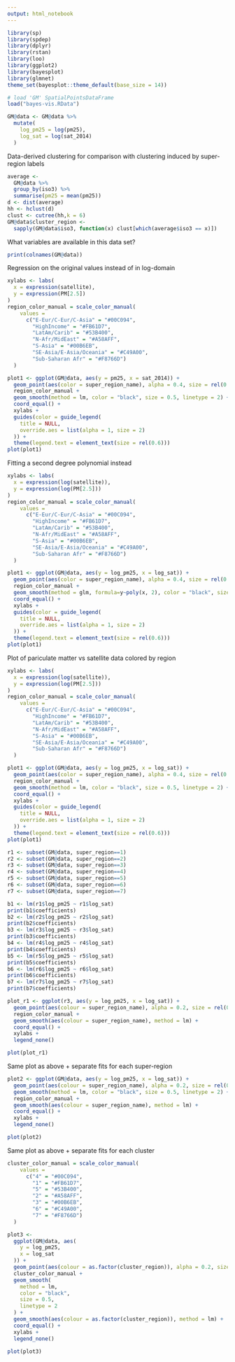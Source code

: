 ```yaml
---
output: html_notebook
---
```


```r
library(sp)
library(spdep)
library(dplyr)
library(rstan)
library(loo)
library(ggplot2)
library(bayesplot)
library(glmnet)
theme_set(bayesplot::theme_default(base_size = 14))

# load 'GM' SpatialPointsDataFrame
load("bayes-vis.RData")
```


```r
GM@data <- GM@data %>% 
  mutate(
    log_pm25 = log(pm25), 
    log_sat = log(sat_2014)
  )
```

Data-derived clustering for comparison with clustering induced by super-region labels
```r
average <- 
  GM@data %>% 
  group_by(iso3) %>% 
  summarise(pm25 = mean(pm25))
d <- dist(average)
hh <- hclust(d)
clust <- cutree(hh,k = 6)
GM@data$cluster_region <-
  sapply(GM@data$iso3, function(x) clust[which(average$iso3 == x)])
```

What variables are available in this data set?
```r
print(colnames(GM@data))
```

Regression on the original values instead of in log-domain
```r
xylabs <- labs(
  x = expression(satellite), 
  y = expression(PM[2.5])
)
region_color_manual = scale_color_manual(
    values = 
      c("E-Eur/C-Eur/C-Asia" = "#00C094",
        "HighIncome" = "#FB61D7",
        "LatAm/Carib" = "#53B400",
        "N-Afr/MidEast" = "#A58AFF",
        "S-Asia" = "#00B6EB",
        "SE-Asia/E-Asia/Oceania" = "#C49A00",
        "Sub-Saharan Afr" = "#F8766D")
  )

plot1 <- ggplot(GM@data, aes(y = pm25, x = sat_2014)) +
  geom_point(aes(color = super_region_name), alpha = 0.4, size = rel(0.8)) +
  region_color_manual +
  geom_smooth(method = lm, color = "black", size = 0.5, linetype = 2) +
  coord_equal() +
  xylabs +
  guides(color = guide_legend(
    title = NULL,
    override.aes = list(alpha = 1, size = 2)
  )) +
  theme(legend.text = element_text(size = rel(0.6)))
plot(plot1)
```

Fitting a second degree polynomial instead
```r
xylabs <- labs(
  x = expression(log(satellite)), 
  y = expression(log(PM[2.5]))
)
region_color_manual = scale_color_manual(
    values = 
      c("E-Eur/C-Eur/C-Asia" = "#00C094",
        "HighIncome" = "#FB61D7",
        "LatAm/Carib" = "#53B400",
        "N-Afr/MidEast" = "#A58AFF",
        "S-Asia" = "#00B6EB",
        "SE-Asia/E-Asia/Oceania" = "#C49A00",
        "Sub-Saharan Afr" = "#F8766D")
  )

plot1 <- ggplot(GM@data, aes(y = log_pm25, x = log_sat)) +
  geom_point(aes(color = super_region_name), alpha = 0.4, size = rel(0.8)) +
  region_color_manual +
  geom_smooth(method = glm, formula=y~poly(x, 2), color = "black", size = 0.5, linetype = 2) +
  coord_equal() +
  xylabs +
  guides(color = guide_legend(
    title = NULL,
    override.aes = list(alpha = 1, size = 2)
  )) +
  theme(legend.text = element_text(size = rel(0.6)))
plot(plot1)
```

Plot of pariculate matter vs satellite data colored by region
```r
xylabs <- labs(
  x = expression(log(satellite)), 
  y = expression(log(PM[2.5]))
)
region_color_manual = scale_color_manual(
    values = 
      c("E-Eur/C-Eur/C-Asia" = "#00C094",
        "HighIncome" = "#FB61D7",
        "LatAm/Carib" = "#53B400",
        "N-Afr/MidEast" = "#A58AFF",
        "S-Asia" = "#00B6EB",
        "SE-Asia/E-Asia/Oceania" = "#C49A00",
        "Sub-Saharan Afr" = "#F8766D")
  )

plot1 <- ggplot(GM@data, aes(y = log_pm25, x = log_sat)) +
  geom_point(aes(color = super_region_name), alpha = 0.4, size = rel(0.8)) +
  region_color_manual +
  geom_smooth(method = lm, color = "black", size = 0.5, linetype = 2) +
  coord_equal() +
  xylabs +
  guides(color = guide_legend(
    title = NULL,
    override.aes = list(alpha = 1, size = 2)
  )) +
  theme(legend.text = element_text(size = rel(0.6)))
plot(plot1)
```

```r
r1 <- subset(GM@data, super_region==1)
r2 <- subset(GM@data, super_region==2)
r3 <- subset(GM@data, super_region==3)
r4 <- subset(GM@data, super_region==4)
r5 <- subset(GM@data, super_region==5)
r6 <- subset(GM@data, super_region==6)
r7 <- subset(GM@data, super_region==7)
```

```r
b1 <- lm(r1$log_pm25 ~ r1$log_sat)
print(b1$coefficients)
b2 <- lm(r2$log_pm25 ~ r2$log_sat)
print(b2$coefficients)
b3 <- lm(r3$log_pm25 ~ r3$log_sat)
print(b3$coefficients)
b4 <- lm(r4$log_pm25 ~ r4$log_sat)
print(b4$coefficients)
b5 <- lm(r5$log_pm25 ~ r5$log_sat)
print(b5$coefficients)
b6 <- lm(r6$log_pm25 ~ r6$log_sat)
print(b6$coefficients)
b7 <- lm(r7$log_pm25 ~ r7$log_sat)
print(b7$coefficients)
```

```r
plot_r1 <- ggplot(r3, aes(y = log_pm25, x = log_sat)) +
  geom_point(aes(colour = super_region_name), alpha = 0.2, size = rel(0.75)) + 
  region_color_manual +
  geom_smooth(aes(colour = super_region_name), method = lm) + 
  coord_equal() +
  xylabs + 
  legend_none() 

plot(plot_r1)
```

Same plot as above + separate fits for each super-region
```r
plot2 <- ggplot(GM@data, aes(y = log_pm25, x = log_sat)) +
  geom_point(aes(colour = super_region_name), alpha = 0.2, size = rel(0.75)) + 
  geom_smooth(method = lm, color = "black", size = 0.5, linetype = 2) + 
  region_color_manual +
  geom_smooth(aes(colour = super_region_name), method = lm) + 
  coord_equal() +
  xylabs + 
  legend_none() 

plot(plot2)
```


Same plot as above + separate fits for each cluster
```r
cluster_color_manual = scale_color_manual(
    values = 
      c("4" = "#00C094",
        "1" = "#FB61D7",
        "5" = "#53B400",
        "2" = "#A58AFF",
        "3" = "#00B6EB",
        "6" = "#C49A00",
        "7" = "#F8766D")
  )

plot3 <-
  ggplot(GM@data, aes(
    y = log_pm25,
    x = log_sat
  )) + 
  geom_point(aes(colour = as.factor(cluster_region)), alpha = 0.2, size = rel(0.75)) + 
  cluster_color_manual +
  geom_smooth(
    method = lm, 
    color = "black", 
    size = 0.5, 
    linetype = 2
  ) + 
  geom_smooth(aes(colour = as.factor(cluster_region)), method = lm) + 
  coord_equal() +
  xylabs +
  legend_none()

plot(plot3)
```